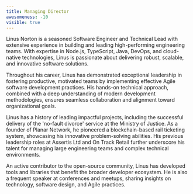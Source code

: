 ```yaml
---
title: Managing Director
awesomeness: -10
visible: true
---
```

Linus Norton is a seasoned Software Engineer and Technical Lead with extensive experience in building and leading high-performing engineering teams. With expertise in Node.js, TypeScript, Java, DevOps, and cloud-native technologies, Linus is passionate about delivering robust, scalable, and innovative software solutions.

Throughout his career, Linus has demonstrated exceptional leadership in fostering productive, motivated teams by implementing effective Agile software development practices. His hands-on technical approach, combined with a deep understanding of modern development methodologies, ensures seamless collaboration and alignment toward organizational goals.

Linus has a history of leading impactful projects, including the successful delivery of the 'no-fault divorce' service at the Ministry of Justice. As a founder of Planar Network, he pioneered a blockchain-based rail ticketing system, showcasing his innovative problem-solving abilities. His previous leadership roles at Assertis Ltd and On Track Retail further underscore his talent for managing large engineering teams and complex technical environments.

An active contributor to the open-source community, Linus has developed tools and libraries that benefit the broader developer ecosystem. He is also a frequent speaker at conferences and meetups, sharing insights on technology, software design, and Agile practices.
